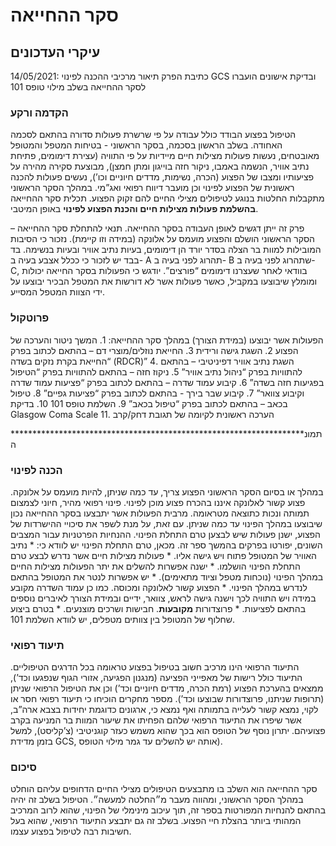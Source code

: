 # סקר ההחייאה 

## עיקרי העדכונים

14/05/2021: כתיבת הפרק תיאור מרכיבי ההכנה לפינוי GCS ובדיקת אישונים הועברו לסקר ההחייאה בשלב מילוי טופס 101

### הקדמה ורקע

הטיפול בפצוע הבודד כולל עבודה על פי שרשרת פעולות סדורה בהתאם לסכמה האחודה. בשלב הראשון בסכמה, בסקר הראשוני - בטיחות המטפל והמטופל מאובטחים, נעשות פעולות מצילות חיים מיידיות על פי התוויה (עצירת דימומים, פתיחת נתיב אוויר, הנשמה באמבו, ניקור חזה בוייגון ומתן חמצן), מבוצעת סקירה מהירה על פציעותיו ומצבו של הפצוע (הכרה, נשימות, מדדים חיוניים וכו'), נעשים פעולות להכנה ראשונית של הפצוע לפינוי וכן מועבר דיווח רפואי ואג"מי. במהלך הסקר הראשוני מתקבלות החלטות בנוגע לטיפולים מצילי החיים להם זקוק הפצוע. תכלית סקר ההחייאה **בהשלמת פעולות מצילות חיים והכנת הפצוע לפינוי** באופן המיטבי.

פרק זה ייתן דגשים לאופן העבודה בסקר ההחייאה. תנאי להתחלת סקר ההחייאה -- הסקר הראשוני הושלם והפצוע מועמס על אלונקה (במידה וזו קיימת). נזכור כי הסיבות המובילות למוות בר הצלה בסדר יורד הן דימומים, בעיות נתיב אוויר ובעיות בנשימה. בד בבד יש לזכור כי ככלל אצבע בעיה ב- A תהרוג לפני בעיה ב- B שתהרוג לפני בעיה ב- C, בוודאי לאחר שעצרנו דימומים "פורצים". יודגש כי הפעולות בסקר החייאה יכולות ומומלץ שיבוצעו במקביל, כאשר פעולות אשר לא דורשות את המטפל הבכיר יבוצעו על ידי הצוות המטפל המסייע.

### פרוטקול

הפעולות אשר יבוצעו (במידת הצורך) במהלך סקר ההחייאה: 1. המשך ניטור והערכה של הפצוע 2. השגת גישה ורידית 3. החייאת נוזלים/מוצרי דם -- בהתאם לכתוב בפרק "החייאת בקרת נזקים בשדה (RDCR)" 4. השגת נתיב אוויר דפיניטיבי -- בהתאם להתוויות בפרק "ניהול נתיב אוויר" 5. ניקוז חזה -- בהתאם להתוויות בפרק "הטיפול בפגיעות חזה בשדה" 6. קיבוע עמוד שדרה -- בהתאם לכתוב בפרק "פציעות עמוד שדרה וקיבוע צוואר" 7. קיבוע שבר בירך - בהתאם לכתוב בפרק "פציעות גפיים" 8. טיפול בכאב -- בהתאם לכתוב בפרק "טיפול בכאב" 9. השלמת טופס 101 10. בדיקת Glasgow Coma Scale 11. הערכה ראשונית לקיומה של תגובת דחק/קרב

\*\*\*\*\*\*\*\*\*\*\*\*\*\*\*\*\*\*\*\*\*\*\*\*\*\*\*\*\*\*\*\*\*\*\*\*\*\*\*\*\*\*\*\*\*\*\*\*\*\*\*\*\*\*\*\*\*\*\*\*\*\*\*\*\*\*\*תמונה

### הכנה לפינוי

במהלך או בסיום הסקר הראשוני הפצוע צריך, עד כמה שניתן, להיות מועמס על אלונקה. פצוע קשור לאלונקה איננו בהכרח פצוע מוכן לפינוי. פינוי רפואי מהיר, חיוני לצמצום תמותה ונכות כתוצאה מטראומה. מרבית הפעולות אשר יתבצעו בסקר ההחייאה נכון שיבוצעו במהלך הפינוי עד כמה שניתן. עם זאת, על מנת לשפר את סיכויי ההישרדות של הפצוע, ישנן פעולות שיש לבצען טרם התחלת הפינוי. ההנחיות הפרטניות עבור המצבים השונים, יפורטו בפרקים בהמשך ספר זה. מכאן, טרם התחלת הפינוי יש לוודא כי: \* נתיב האוויר של המטופל פתוח ויש גישה אליו. \* פעולות מצילות חיים אשר נדרש לבצע טרם התחלת הפינוי הושלמו. \* ישנה אפשרות להשלים את יתר הפעולות מצילות החיים במהלך הפינוי (נוכחות מטפל וציוד מתאימים). \* יש אפשרות לנטר את המטופל בהתאם לנדרש במהלך הפינוי. \* הפצוע קשור לאלונקה ומכוסה. כמו כן עמוד השדרה מקובע במידה ויש התוויה לכך וישנה גישה לראש, צוואר, ידיים ובמידת הצורך לאיברים נוספים בהתאם לפציעות. \* פרוצדורות **מקובעות**. חבישות ושרכים מוצנעים. \* בטרם ביצוע שחלוף של המטופל בין צוותים מטפלים, יש לוודא השלמת 101.

### תיעוד רפואי

התיעוד הרפואי הינו מרכיב חשוב בטיפול בפצוע טראומה בכל הדרגים הטיפוליים. התיעוד כולל רישות של מאפייני הפציעה (מנגנון הפגיעה, אזורי הגוף שנפגעו וכד'), ממצאים בהערכת הפצוע (רמת הכרה, מדדים חיוניים וכד') וכן את הטיפול הרפואי שניתן (תרופות שניתנו, פרוצדורות שבוצעו וכד'). מספר מחקרים הוכיחו כי תיעוד רפואי חסר או לקוי, נמצא קשור לעלייה בתמותה ואף נמצא כי, ארגונים כדוגמת יחידות בצבא ארה"ב, אשר שיפרו את התיעוד הרפואי שלהם הפחיתו את שיעור המוות בר המניעה בקרב פצועיהם. יתרון נוסף של הטופס הוא בכך שהוא משמש כעזר קוגניטיבי (צ'קליסט), למשל בזמן מדידת GCS, אותה יש להשלים עד גמר מילוי הטופס).

### סיכום

סקר ההחייאה הוא השלב בו מתבצעים הטיפולים מצילי החיים הדחופים עליהם הוחלט במהלך הסקר הראשוני, ומהווה מעבר מ״החלטה למעשה״. הטיפול בשלב זה יהיה בהתאם להנחיות המפורטות בספר זה, תוך עיכוב מינימלי של הפינוי, שהוא לרוב המרכיב המהותי ביותר בהצלת חיי הפצוע. בשלב זה גם יתבצע התיעוד הרפואי, שהוא בעל חשיבות רבה לטיפול בפצוע עצמו.
